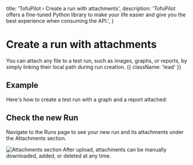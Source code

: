   title: 'TofuPilot › Create a run with attachments',
  description:
    'TofuPilot offers a fine-tuned Python library to make your life easier and give you the best experience when consuming the API.',
}

# Create a run with attachments

You can attach any file to a test run, such as images, graphs, or reports, by simply linking their local path during run creation. {{ className: 'lead' }}

## Example

Here's how to create a test run with a graph and a report attached:

<PythonExample path="create_run_with_attachments.py" />

## Check the new Run

Navigate to the Runs page to see your new run and its attachments under the Attachments section.

<Image src="/run-attachments.png" alt="Attachments section" />

<Note>
  After upload, attachments can be manually downloaded, added, or deleted at any
  time.
</Note>
